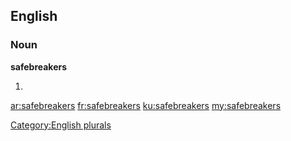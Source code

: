 ==English==

===Noun===
'''safebreakers'''

# {{plural of|[[safebreaker]]}}

[[Category:English plurals]]

[[ar:safebreakers]]
[[fr:safebreakers]]
[[ku:safebreakers]]
[[my:safebreakers]]